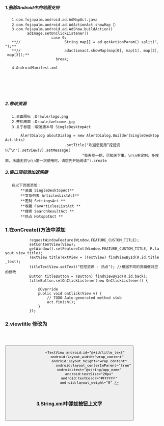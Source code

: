 ===== 1.删除Android中的地图支持 =====
	1.com.fojapalm.android.ad.AdMapAct.java
	2.com.fojapalm.android.ad.AdActionAct.showMap（）
	3.com.fojapalm.android.ad.AdShow.buildAction()
	       adImage.setOnClickListener()
	                  case 9:
	**//                    String map[] = ad.getActionParam().split(",");**
	**//                    adactionact.showMap(map[0], map[1], map[2], map[3]);**
	                    break;
	
	4.AndroidManifest.xml
	   <activity android:name=".ad.AdMapAct">
				<intent-filter>
					<action android:name="android.intent.action.MAIN" />
				</intent-filter>
	   </activity>


===== 2.修改资源 =====
	1.桌面图标 :Drawle/logo.png
	2.开机画面 :Drawle/welcome.jpg
	3.关于标题 :取消版本号 SingleDesktopAct

		AlertDialog aboutDialog = new AlertDialog.Builder(SingleDesktopAct.this)
		                    .setTitle("欢迎您使用“挖挖资讯”\n").setView(v).setMessage(
		                            "每天挖一挖，尽知天下事。\n\n多定制，多搜索，乐趣无穷\n\n第一次使用时，请您先开始阅读").create


===== 3.窗口顶部添加返回键 =====
	在以下页面添加：
		**桌面 SingleDesktopAct**
		**文章列表 ArticlesListAct**
		**定制 SettingsAct **
		**收藏 FavArticlesListAct **
		**搜索 SearchResultAct **
		**热点 HotspotAct **


===     1.在onCreate()方法中添加 ===
	        requestWindowFeature(Window.FEATURE_CUSTOM_TITLE);
	        setContentView(View); 
	        getWindow().setFeatureInt(Window.FEATURE_CUSTOM_TITLE, R.layout.view_title);
	        TextView titleTextView = (TextView) findViewById(R.id.title_text);
	        titleTextView.setText("挖挖资讯 - 热点"); //根据不同的页面做对应的修改
	        Button titleButton = (Button) findViewById(R.id.back);
	        titleButton.setOnClickListener(new OnClickListener() {
	    		
	    		@Override
	    		public void onClick(View v) {
	    			// TODO Auto-generated method stub
	    			act.finish();
	    		}
	    	});  


===     2.viewtitle 修改为 ===
			<RelativeLayout xmlns:android="http://schemas.android.com/apk/res/android"
				android:id="@+id/screen"
				android:layout_width="fill_parent"
				android:layout_height="fill_parent"
				android:orientation="horizontal">	
             
				<Button android:id="@+id/back" 
				        android:layout_width="wrap_content"
					android:layout_height="wrap_content"
					android:layout_centerVertical="true"
					android:textSize="14px"
					android:text="@string/title_back"/>

				<TextView android:id="@+id/title_text"
				  android:layout_width="wrap_content"
					android:layout_height="wrap_content"
				        android:layout_centerInParent="true"
					android:text="@string/app_name"
					android:textSize="20px"
					android:textColor="#FFFFFF"
					android:layout_weight="0" [[/>]]
			
			</RelativeLayout>


===     3.String.xml中添加按钮上文字 ===
			<string name="title_back"><![CDATA[<  返回 ]]></string>
